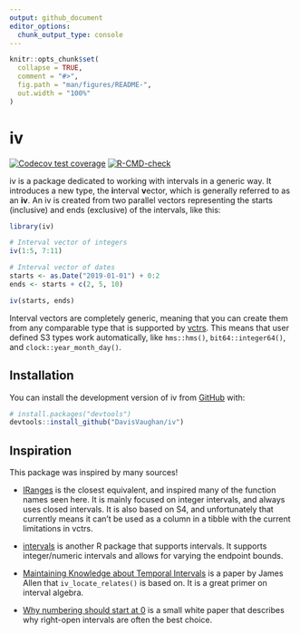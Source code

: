 ```yaml
---
output: github_document
editor_options: 
  chunk_output_type: console
---
```


<!-- README.md is generated from README.Rmd. Please edit that file -->

```r
knitr::opts_chunk$set(
  collapse = TRUE,
  comment = "#>",
  fig.path = "man/figures/README-",
  out.width = "100%"
)
```

# iv

<!-- badges: start -->
[![Codecov test coverage](https://codecov.io/gh/DavisVaughan/iv/branch/main/graph/badge.svg)](https://app.codecov.io/gh/DavisVaughan/iv?branch=main)
[![R-CMD-check](https://github.com/DavisVaughan/iv/actions/workflows/R-CMD-check.yaml/badge.svg)](https://github.com/DavisVaughan/iv/actions/workflows/R-CMD-check.yaml)
<!-- badges: end -->

iv is a package dedicated to working with intervals in a generic way. It introduces a new type, the **i**nterval **v**ector, which is generally referred to as an **iv**. An iv is created from two parallel vectors representing the starts (inclusive) and ends (exclusive) of the intervals, like this:

```r
library(iv)

# Interval vector of integers
iv(1:5, 7:11)

# Interval vector of dates
starts <- as.Date("2019-01-01") + 0:2
ends <- starts + c(2, 5, 10)

iv(starts, ends)
```

Interval vectors are completely generic, meaning that you can create them from any comparable type that is supported by [vctrs](https://vctrs.r-lib.org). This means that user defined S3 types work automatically, like `hms::hms()`, `bit64::integer64()`, and `clock::year_month_day()`.

## Installation

You can install the development version of iv from [GitHub](https://github.com/) with:

``` r
# install.packages("devtools")
devtools::install_github("DavisVaughan/iv")
```

## Inspiration

This package was inspired by many sources!

- [IRanges](https://github.com/Bioconductor/IRanges) is the closest equivalent, and inspired many of the function names seen here. It is mainly focused on integer intervals, and always uses closed intervals. It is also based on S4, and unfortunately that currently means it can't be used as a column in a tibble with the current limitations in vctrs.

- [intervals](https://github.com/edzer/intervals) is another R package that supports intervals. It supports integer/numeric intervals and allows for varying the endpoint bounds.

- [Maintaining Knowledge about Temporal Intervals](https://cse.unl.edu/~choueiry/Documents/Allen-CACM1983.pdf) is a paper by James Allen that `iv_locate_relates()` is based on. It is a great primer on interval algebra.

- [Why numbering should start at 0](https://www.cs.utexas.edu/users/EWD/transcriptions/EWD08xx/EWD831.html) is a small white paper that describes why right-open intervals are often the best choice.
